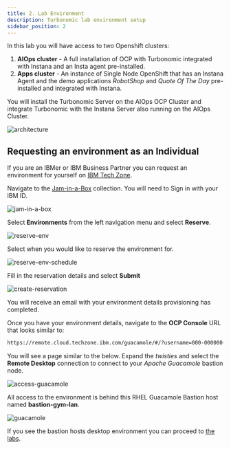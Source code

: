 ```yaml
---
title: 2. Lab Environment
description: Turbonomic lab environment setup
sidebar_position: 2
---
```


In this lab you will have access to two Openshift clusters:

1. **AIOps cluster** - A full installation of OCP with Turbonomic integrated
   with Instana and an Insta agent pre-installed.
2. **Apps cluster** - An instance of Single Node OpenShift that has an Instana
   Agent and the demo applications _RobotShop_ and _Quote Of The Day_
   pre-installed and integrated with Instana.

You will install the Turbonomic Server on the AIOps OCP Cluster and integrate
Turbonomic with the Instana Server also running on the AIOps Cluster.

![architecture](images/architecture-instana-turbo.png)

## Requesting an environment as an Individual

If you are an IBMer or IBM Business Partner you can request an environment for
yourself on [IBM Tech Zone](https://techzone.ibm.com).

Navigate to the
[Jam-in-a-Box](https://techzone.ibm.com/collection/jam-in-a-box-for-aiops)
collection. You will need to Sign in with your IBM ID.

![jam-in-a-box](../../../_common/images/jam-in-a-box.png)

Select **Environments** from the left navigation menu and select **Reserve**.

![reserve-env](../../../_common/images/reserve-env.png)

Select when you would like to reserve the environment for.

![reserve-env-schedule](../../../_common/images/reserve-env-schedule.png)

Fill in the reservation details and select **Submit**

![create-reservation](../../../_common/images/create-reservation.png)

You will receive an email with your environment details provisioning has
completed.

Once you have your environment details, navigate to the **OCP Console** URL that
looks similar to:

```sh
https://remote.cloud.techzone.ibm.com/guacamole/#/?username=000-000000-0000&password=00000
```

You will see a page similar to the below. Expand the _twisties_ and select the
**Remote Desktop** connection to connect to your _Apache Guacamole_ bastion
node.

![access-guacamole](../../../_common/images/access-guacamole.png)

All access to the environment is behind this RHEL Guacamole Bastion host named
**bastion-gym-lan**.

![guacamole](../../../_common/images/guacamole.png)

If you see the bastion hosts desktop environment you can proceed to
[the labs](/waiops-tech-jam/labs/general/).
